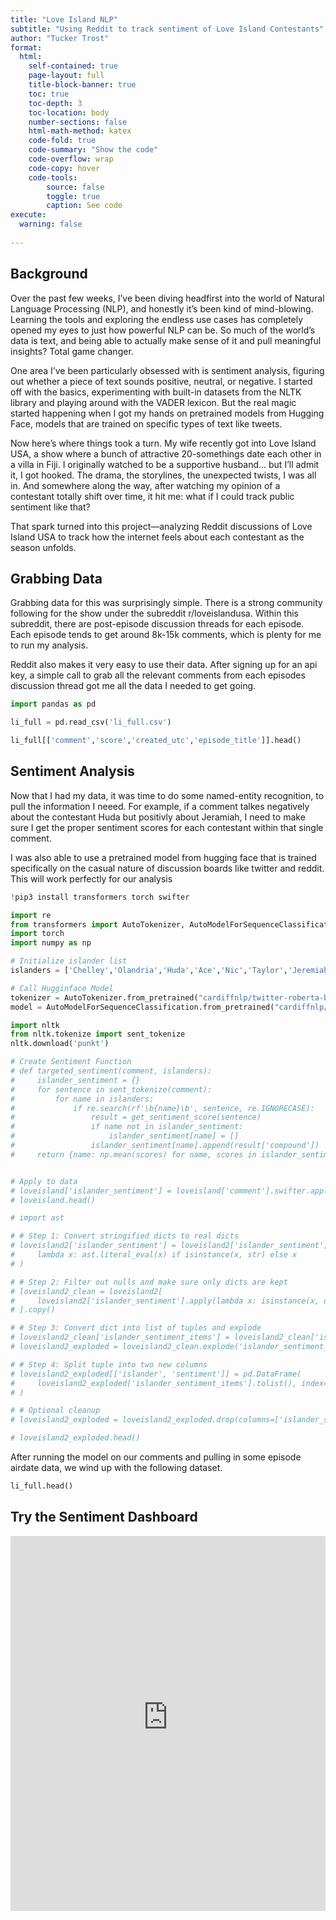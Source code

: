 ```yaml
---
title: "Love Island NLP"
subtitle: "Using Reddit to track sentiment of Love Island Contestants"
author: "Tucker Trost"
format:
  html:
    self-contained: true
    page-layout: full
    title-block-banner: true
    toc: true
    toc-depth: 3
    toc-location: body
    number-sections: false
    html-math-method: katex
    code-fold: true
    code-summary: "Show the code"
    code-overflow: wrap
    code-copy: hover
    code-tools:
        source: false
        toggle: true
        caption: See code
execute: 
  warning: false
    
---
```



## Background

Over the past few weeks, I’ve been diving headfirst into the world of Natural Language Processing (NLP), and honestly it's been kind of mind-blowing. Learning the tools and exploring the endless use cases has completely opened my eyes to just how powerful NLP can be. So much of the world’s data is text, and being able to actually make sense of it and pull meaningful insights? Total game changer.

One area I’ve been particularly obsessed with is sentiment analysis, figuring out whether a piece of text sounds positive, neutral, or negative. I started off with the basics, experimenting with built-in datasets from the NLTK library and playing around with the VADER lexicon. But the real magic started happening when I got my hands on pretrained models from Hugging Face, models that are trained on specific types of text like tweets.

Now here’s where things took a turn. My wife recently got into Love Island USA, a show where a bunch of attractive 20-somethings date each other in a villa in Fiji. I originally watched to be a supportive husband... but I’ll admit it, I got hooked. The drama, the storylines, the unexpected twists, I was all in. And somewhere along the way, after watching my opinion of a contestant totally shift over time, it hit me: what if I could track public sentiment like that?

That spark turned into this project—analyzing Reddit discussions of Love Island USA to track how the internet feels about each contestant as the season unfolds.

## Grabbing Data

Grabbing data for this was surprisingly simple. There is a strong community following for the show under the subreddit r/loveislandusa. Within this subreddit, there are post-episode discussion threads for each episode. Each episode tends to get around 8k-15k comments, which is plenty for me to run my analysis. 

Reddit also makes it very easy to use their data. After signing up for an api key, a simple call to grab all the relevant comments from each episodes discussion thread got me all the data I needed to get going. 


```python
import pandas as pd

li_full = pd.read_csv('li_full.csv')

li_full[['comment','score','created_utc','episode_title']].head()
```


## Sentiment Analysis

Now that I had my data, it was time to do some named-entity recognition, to pull the information I neeed. For example, if a comment talkes negatively about the contestant Huda but positivly about Jeramiah, I need to make sure I get the proper sentiment scores for each contestant within that single comment. 

I was also able to use a pretrained model from hugging face that is trained specifically on the casual nature of discussion boards like twitter and reddit. This will work perfectly for our analysis

```python
!pip3 install transformers torch swifter
```
```python
import re
from transformers import AutoTokenizer, AutoModelForSequenceClassification
import torch
import numpy as np

# Initialize islander list
islanders = ['Chelley','Olandria','Huda','Ace','Nic','Taylor','Jeremiah','Austin','Charlie','Cierra','Hannah','Amaya','Pepe','Jalen','Iris','Yulissa','Belle-A']

# Call Hugginface Model
tokenizer = AutoTokenizer.from_pretrained("cardiffnlp/twitter-roberta-base-sentiment")
model = AutoModelForSequenceClassification.from_pretrained("cardiffnlp/twitter-roberta-base-sentiment")

```


```python
import nltk
from nltk.tokenize import sent_tokenize
nltk.download('punkt')

# Create Sentiment Function
# def targeted_sentiment(comment, islanders):
#     islander_sentiment = {}
#     for sentence in sent_tokenize(comment):
#         for name in islanders:
#             if re.search(rf'\b{name}\b', sentence, re.IGNORECASE):
#                 result = get_sentiment_score(sentence)
#                 if name not in islander_sentiment:
#                     islander_sentiment[name] = []
#                 islander_sentiment[name].append(result['compound'])
#     return {name: np.mean(scores) for name, scores in islander_sentiment.items()}


# Apply to data
# loveisland['islander_sentiment'] = loveisland['comment'].swifter.apply(lambda x: targeted_sentiment(x,islanders))
# loveisland.head()
```


```python
# import ast

# # Step 1: Convert stringified dicts to real dicts
# loveisland2['islander_sentiment'] = loveisland2['islander_sentiment'].apply(
#     lambda x: ast.literal_eval(x) if isinstance(x, str) else x
# )

# # Step 2: Filter out nulls and make sure only dicts are kept
# loveisland2_clean = loveisland2[
#     loveisland2['islander_sentiment'].apply(lambda x: isinstance(x, dict) and len(x) > 0)
# ].copy()

# # Step 3: Convert dict into list of tuples and explode
# loveisland2_clean['islander_sentiment_items'] = loveisland2_clean['islander_sentiment'].apply(lambda d: list(d.items()))
# loveisland2_exploded = loveisland2_clean.explode('islander_sentiment_items')

# # Step 4: Split tuple into two new columns
# loveisland2_exploded[['islander', 'sentiment']] = pd.DataFrame(
#     loveisland2_exploded['islander_sentiment_items'].tolist(), index=loveisland2_exploded.index
# )

# # Optional cleanup
# loveisland2_exploded = loveisland2_exploded.drop(columns=['islander_sentiment_items'])

# loveisland2_exploded.head()
```

After running the model on our comments and pulling in some episode airdate data, we wind up with the following dataset.

```python
li_full.head()
```

## Try the Sentiment Dashboard

<iframe src="https://loveislandusa-sentiment.onrender.com" width="100%" height="600" style="border:none;"></iframe>
